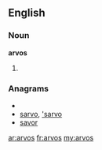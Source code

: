 ==English==

===Noun===
'''arvos'''

# {{plural of|[[arvo]]}}

===Anagrams===
* {{alphagram|aorsv}}
* [[sarvo#English|sarvo]], [['sarvo#English|'sarvo]]
* [[savor#English|savor]]

[[ar:arvos]]
[[fr:arvos]]
[[my:arvos]]